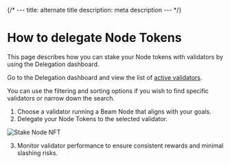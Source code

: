 
{/* ---
title: alternate title
description: meta description
--- */}

# How to delegate Node Tokens

This page describes how you can stake your Node tokens with validators by using the Delegation dashboard.

Go to the Delegation dashboard and view the list of [active validators](https://nodes.onbeam.com/delegations).

You can use the filtering and sorting options if you wish to find specific validators or narrow down the search.

1. Choose a validator running a Beam Node that aligns with your goals.
2. Delegate your Node Tokens to the selected validator.

<Image 
  src="/assets/nodes/delegation/stake-nft.PNG"
  alt="Stake Node NFT" 
  width={400} 
  height={200}
/>

3. Monitor validator performance to ensure consistent rewards and minimal slashing risks.
